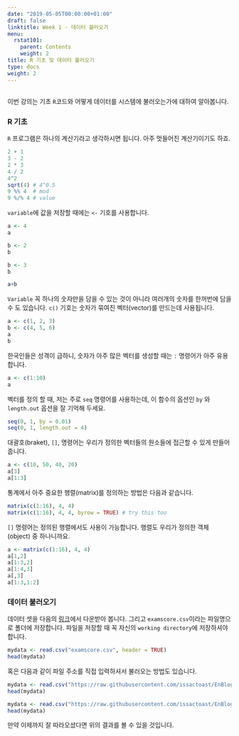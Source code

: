 ```yaml
---
date: "2019-05-05T00:00:00+01:00"
draft: false
linktitle: Week 1 - 데이터 불러오기
menu:
  rstat101:
    parent: Contents
    weight: 2
title: R 기초 및 데이터 불러오기
type: docs
weight: 2
---
```


## 

이번 강의는 기초 `R`코드와 어떻게 데이터를 시스템에 불러오는가에 대하여 알아봅니다.

### R 기초

`R` 프로그램은 하나의 계산기라고 생각하시면 됩니다. 아주 멋들어진 계산기이기도 하죠.

```r
2 + 1
3 - 2
2 * 3
4 / 2
4^2
sqrt(4) # 4^0.5
9 %% 4  # mod
9 %/% 4 # value
```

`variable`에 값을 저장할 때에는 `<-` 기호를 사용합니다. 

```r
a <- 4
a
```

```r
b <- 2
b
```

```r
b <- 3
b
```

```r
a+b
```

`Variable` 꼭 하나의 숫자만을 담을 수 있는 것이 아니라 여러개의 숫자를 한꺼번에 담을 수 도 있습니다. `c()` 기호는 숫자가 묶여진 벡터(vector)를 만드는데 사용됩니다. 

```r
a <- c(1, 2, 3)
b <- c(4, 5, 6)
a
b
```

한국인들은 성격이 급하니, 숫자가 아주 많은 벡터를 생성할 때는 `:` 명령어가 아주 유용합니다.

```r
a <- c(1:10)
a
```

벡터를 정의 할 때, 저는 주로 `seq` 명령어를 사용하는데, 이 함수의 옵션인 `by` 와 `length.out` 옵션을 잘 기억해 두세요.

```r
seq(0, 1, by = 0.01)
seq(0, 1, length.out = 4)
```

대괄호(braket), `[]`, 명령어는 우리가 정의한 벡터들의 원소들에 접근할 수 있게 만들어 줍니다.

```r
a <- c(10, 50, 40, 20)
a[3]
a[1:3]
```

통계에서 아주 중요한 행렬(matrix)를 정의하는 방법은 다음과 같습니다.

```r
matrix(c(1:16), 4, 4)
matrix(c(1:16), 4, 4, byrow = TRUE) # try this too
```

`[]` 명령어는 정의된 행렬에서도 사용이 가능합니다. 행렬도 우리가 정의한 객체(object) 중 하나니까요.

```r
a <- matrix(c(1:16), 4, 4)
a[1,2]
a[1:3,2]
a[1:4,3]
a[,3]
a[1:3,1:2]
```

### 데이터 불러오기

데이터 셋을 다음의 [링크](https://www.theissaclee.com/post/stat2010/)에서 다운받아 봅니다. 그리고 `examscore.csv`이라는 파일명으로 폴더에 저장합니다. 파일을 저장할 때 꼭 자신의 `working directory`에 저장하셔야 합니다.

```r
mydata <- read.csv("examscore.csv", header = TRUE)
head(mydata)
```

혹은 다음과 같이 파일 주소를 직접 입력하셔서 불러오는 방법도 있습니다.

```r
mydata <- read.csv("https://raw.githubusercontent.com/issactoast/EnBlog/master/static/files/stat2010/examscore2.csv", header = TRUE)
head(mydata)
```

```r
mydata <- read.csv("https://raw.githubusercontent.com/issactoast/EnBlog/master/static/files/stat2010/examscore.csv", header = TRUE)
head(mydata)
```

만약 이제까지 잘 따라오셨다면 위의 결과를 볼 수 있을 것입니다.